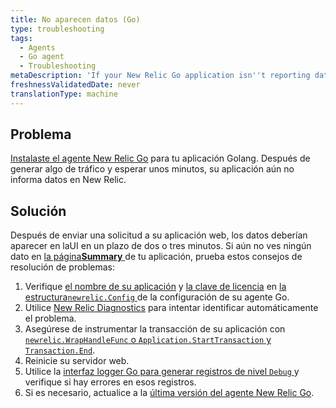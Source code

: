 ```yaml
---
title: No aparecen datos (Go)
type: troubleshooting
tags:
  - Agents
  - Go agent
  - Troubleshooting
metaDescription: 'If your New Relic Go application isn''t reporting data, follow these troubleshooting tips.'
freshnessValidatedDate: never
translationType: machine
---
```


## Problema

[Instalaste el agente New Relic Go](/docs/agents/go-agent/get-started/install-new-relic-go) para tu aplicación Golang. Después de generar algo de tráfico y esperar unos minutos, su aplicación aún no informa datos en New Relic.

## Solución

Después de enviar una solicitud a su aplicación web, los datos deberían aparecer en laUI <InlinePopover type="apm"/>en un plazo de dos o tres minutos. Si aún no ves ningún dato en [la página<DNT>**Summary**</DNT> ](/docs/apm/applications-menu/monitoring/apm-overview-page)de tu aplicación, prueba estos consejos de resolución de problemas:

1. Verifique [el nombre de su aplicación](/docs/agents/go-agent/instrumentation/go-agent-configuration#app-name) y [la clave de licencia](/docs/agents/go-agent/instrumentation/go-agent-configuration#license) en [la estructura`newrelic.Config` ](/docs/agents/go-agent/instrumentation/go-agent-configuration)de la configuración de su agente Go.
2. Utilice [New Relic Diagnostics](/docs/agents/manage-apm-agents/troubleshooting/new-relic-diagnostics) para intentar identificar automáticamente el problema.
3. Asegúrese de instrumentar la transacción de su aplicación con [`newrelic.WrapHandleFunc` o `Application.StartTransaction` y `Transaction.End`](/docs/agents/go-agent/get-started/instrument-go-transactions).
4. Reinicie su servidor web.
5. Utilice la [interfaz logger Go para generar registros de nivel `Debug` ](/docs/agents/go-agent/instrumentation/go-agent-logging)y verifique si hay errores en esos registros.
6. Si es necesario, actualice a la [última versión del agente New Relic Go](/docs/release-notes/agent-release-notes/go-release-notes).
